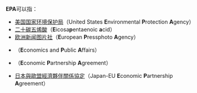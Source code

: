 '''EPA'''可以指：
*[[美国国家环境保护局|美国国家环境保护局]]（United States '''E'''nvironmental '''P'''rotection '''A'''gency）
*[[二十碳五烯酸|二十碳五烯酸]]（'''E'''icosa'''p'''entaenoic '''a'''cid）
*[[欧洲新闻图片社|欧洲新闻图片社]]（'''E'''uropean '''P'''ressphoto '''A'''gency）
*{{tsl|en|Economic and public affairs|經濟與公共事務科|經濟與公共事務科}}（'''E'''conomics and '''P'''ublic '''A'''ffairs）
*{{le|經濟夥伴關係協定|Economic Partnership Agreements}}（'''E'''conomic '''P'''artnership '''A'''greement）
*[[日本與歐盟經濟夥伴關係協定|日本與歐盟經濟夥伴關係協定]]（Japan-EU '''E'''conomic '''P'''artnership '''A'''greement）
{{disambig|Cat=三字拉丁字母缩写消歧义}}
